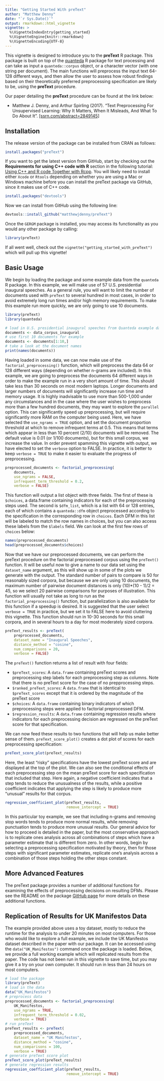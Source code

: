 ```yaml
---
title: "Getting Started With preText"
author: "Matthew Denny"
date: "`r Sys.Date()`"
output: rmarkdown::html_vignette
vignette: >
  %\VignetteIndexEntry{getting_started}
  %\VignetteEngine{knitr::rmarkdown}
  %\VignetteEncoding{UTF-8}
---
```


This vignette is designed to introduce you to the **preText** R package. This 
package is built on top of the [quanteda](https://github.com/kbenoit/quanteda)
R package for text processing and can take as input a `quanteda::corpus` object,
or a character vector (with one string per document). The main functions will
preprocess the input text 64-128 different ways, and then allow the user to 
assess how robust findings based on their theoretically preferred preprocessing specification are likely to be, using the **preText**
procedure.

Our paper detailing the **preText** procedure can be found at the link below:

* Matthew J. Denny, and Arthur Spirling (2017). "Text Preprocessing For Unsupervised Learning: Why It Matters, When It Misleads, And What To Do About It". [[ssrn.com/abstract=2849145]](https://ssrn.com/abstract=2849145)

## Installation
The release version of the package can be installed from CRAN as follows:
```r
install.packages("preText")
```  

If you want to get the latest version from GitHub, start by checking out the 
**Requirements for using C++ code with R** section in the following 
tutorial: [Using C++ and R code Together with Rcpp](http://www.mjdenny.com/Rcpp_Intro.html). 
You will likely need to install either `Xcode` or `Rtools` depending on whether 
you are using a Mac or Windows machine before you can install the preText package 
via GitHub, since it makes use of C++ code.

```r
install.packages("devtools")
```    
Now we can install from GitHub using the following line:
```r
devtools::install_github("matthewjdenny/preText")
```
Once the `GERGM` package is installed, you may access its functionality as you 
would any other package by calling:
```r
library(preText)
```
If all went well, check out the `vignette("getting_started_with_preText")` which 
will pull up this vignette!

## Basic Usage
We begin by loading the package and some example data from the `quanteda` R 
package. In this example, we will make use of 57 U.S. presidential inaugural 
speeches. As a general rule, you will want to limit the number of documents used
with `preText` to several hundred in most cases, in order to avoid extremely 
long run times and/or high memory requirements. To make this example run more 
quickly, we are only going to use 10 documents.
```r
library(preText)
library(quanteda)

# load in U.S. presidential inaugural speeches from Quanteda example data.
documents <- data_corpus_inaugural
# use first 10 documents for example
documents <- documents[1:10,]
# take a look at the document names
print(names(documents))
```
Having loaded in some data, we can now make use of the `factorial_preprocessing()` 
function, which will preprocess the data 64 or 128 different ways (depending on
whether n-grams are included). In this example, we are going to preprocess the 
documents 64 different ways in order to make the example run in a very short 
amount of time. This should take less than 30 seconds on 
most modern laptops. Longer documents and larger numbers of documents will 
significantly increase run time and memory usage. It is highly inadvisable to use 
more than 500-1,000 under any circumstances and in the case where the user wishes 
to preprocess more than a few hundred documents, they may want to explore the 
`parallel` option. This can significantly speed up preprocessing, but will 
require significantly more RAM on the computer being used. Here, we have 
selected the `use_ngrams = TRUE` option, and set the document proportion 
threshold at which to remove infrequent terms at 0.5. This means that terms 
which appear in less than 10 percent (2/10) documents will be removed. The 
default value is 0.01 (or 1/100 documents), but for this small corpus, we 
increase the value. In order prevent spamming this vignette with output, we have 
elected to set the  `verbose` option to FALSE. In practice, it is better to keep 
`verbose = TRUE` to make it easier to evaluate the progress of preprocessing.
```r
preprocessed_documents <- factorial_preprocessing(
    documents,
    use_ngrams = FALSE,
    infrequent_term_threshold = 0.2,
    verbose = FALSE)
```
 This function will output a list object with 
three fields. The first of these is `$choices`, a data.frame containing indicators
for each of the preprocessing steps used. The second is `$dfm_list`, which is a 
list with 64 or 128 entries, each of which contains a `quanteda::dfm` object 
preprocessed according to the specification in the corresponding row in `choices`.
Each DFM in this list will be labeled to match the row names in choices, but you
can also access these labels from the `$labels` field. We can look at the first 
few rows of `choices` below:
```r
names(preprocessed_documents)
head(preprocessed_documents$choices)
```
Now that we have our preprocessed documents, we can perform the preText 
procedure on the factorial preprocessed corpus using the `preText()` function.
It will be useful now to give a name to our data set using the `dataset_name`
argument, as this will show up in some of the plots we generate with the output.
The standard number of pairs to compare is 50 for reasonably sized corpora, but
because we are only using 10 documents, the maximum number of pairwise document
distances is only (10)*(10 - 1)/2 = 45, so we select 20 pairwise comparisons for
purposes of illustration. This function will usually not take as long to run as 
the `factorial_preprocessing()` function, but parallelization is also available 
for this function if a speedup is desired. It is suggested that the user select
`verbose = TRUE` in practice, but we set it to FALSE here to avoid cluttering 
this vignette. This function should run in 10-30 seconds for this small corpora, 
and in several hours to a day for most moderately sized corpora.
```r
preText_results <- preText(
    preprocessed_documents,
    dataset_name = "Inaugural Speeches",
    distance_method = "cosine",
    num_comparisons = 20,
    verbose = FALSE)
```
The `preText()` function returns a list of result with four fields:

* `$preText_scores`: A `data.frame` containing preText scores and preprocessing step labels for each preprocessing step as columns. Note that there is no preText score for the case of no prepprocessing steps. 
* `$ranked_preText_scores`: A `data.frame` that is identical to `$preText_scores` except that it is ordered by the magnitude of the preText score
* `$choices`: A `data.frame` containing binary indicators of which preprocessing 
steps were applied to factorial preprocessed DFM. 
* `$regression_results`: A `data.frame` containing regression results where indicators for each preprocessing decision are regressed on the preText score for that specification.

We can now feed these results to two functions that will help us make better 
sense of them. `preText_score_plot()` creates a dot plot of scores for each 
preprocessing specification:
```r
preText_score_plot(preText_results)
```
Here, the least "risky" specifications have the lowest preText score and are 
displayed at the top of the plot. We can also see the conditional effects of 
each preprocessing step on the mean preText score for each specification that 
included that step. Here again, a negative coefficient indicates that a step 
tends to reduce the unusualness of the results, while a positive coefficient
indicates that applying the step is likely to produce more "unusual" results for 
that corpus.
```r
regression_coefficient_plot(preText_results,
                            remove_intercept = TRUE)
```
In this particular toy example, we see that including n-grams and removing 
stop words tends to produce more normal results, while removing punctuation
tends to produce more unusual results. Our general advice for how to proceed is detailed in the paper, but the most conservative approach is to replicate ones analysis across all combinations of steps which have a parameter estimate that is different from zero. In other words, begin by selecting a preprocessing specification motivated by theory, then for those steps with significant parameter estimates, replicate one's analysis across a combination of those steps holding the other steps constant. 

## More Advanced Features
The preText package provides a number of additional functions for examining the
effects of preprocessing decisions on resulting DFMs. Please see the README on
the package [GitHub page](https://github.com/matthewjdenny/preText) for more
details on these additional functions.

## Replication of Results for UK Manifestos Data
The example provided above uses a toy dataset, mostly to reduce the runtime for 
the analysis to under 20 minutes on most computers. For those who would like
to explore a full example, we include the UK Manifestos dataset described in the 
paper with our package. It can be accessed using the `data("UK_Manifestos")`
command once the package is loaded. Below, we provide a full working example 
which will replicated results from the paper. The code has not been run in this 
vignette to save time, but you may give it a try on your own computer. It should 
run in less than 24 hours on most computers.
```r
# load the package
library(preText)
# load in the data
data("UK_Manifestos")
# preprocess data
preprocessed_documents <- factorial_preprocessing(
    UK_Manifestos,
    use_ngrams = TRUE,
    infrequent_term_threshold = 0.02,
    verbose = TRUE)
# run preText
preText_results <- preText(
    preprocessed_documents,
    dataset_name = "UK Manifestos",
    distance_method = "cosine",
    num_comparisons = 100,
    verbose = TRUE)
# generate preText score plot
preText_score_plot(preText_results)
# generate regression results
regression_coefficient_plot(preText_results,
                            remove_intercept = TRUE)
```

